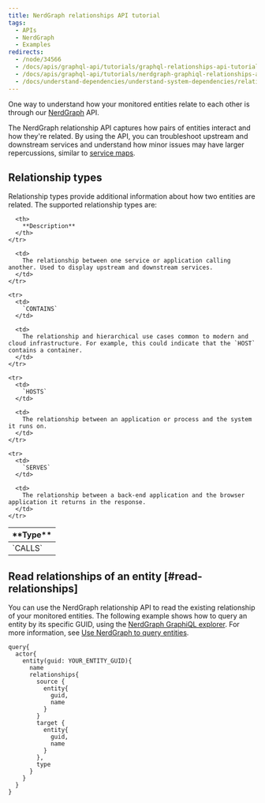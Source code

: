 ```yaml
---
title: NerdGraph relationships API tutorial
tags:
  - APIs
  - NerdGraph
  - Examples
redirects:
  - /node/34566
  - /docs/apis/graphql-api/tutorials/graphql-relationships-api-tutorial
  - /docs/apis/graphql-api/tutorials/nerdgraph-graphiql-relationships-api-tutorial
  - /docs/understand-dependencies/understand-system-dependencies/relationship-api/relationship-api
---
```


One way to understand how your monitored entities relate to each other is through our [NerdGraph](/docs/introduction-new-relic-graphql) API.

The NerdGraph relationship API captures how pairs of entities interact and how they're related. By using the API, you can troubleshoot upstream and downstream services and understand how minor issues may have larger repercussions, similar to [service maps](/docs/service-maps-dependencies-new-relic-one).

## Relationship types

Relationship types provide additional information about how two entities are related. The supported relationship types are:

<table>
  <thead>
    <tr>
      <th style={{ width: "200px" }}>
        **Type**
      </th>

      <th>
        **Description**
      </th>
    </tr>
  </thead>

  <tbody>
    <tr>
      <td>
        `CALLS`
      </td>

      <td>
        The relationship between one service or application calling another. Used to display upstream and downstream services.
      </td>
    </tr>

    <tr>
      <td>
        `CONTAINS`
      </td>

      <td>
        The relationship and hierarchical use cases common to modern and cloud infrastructure. For example, this could indicate that the `HOST` contains a container.
      </td>
    </tr>

    <tr>
      <td>
        `HOSTS`
      </td>

      <td>
        The relationship between an application or process and the system it runs on.
      </td>
    </tr>

    <tr>
      <td>
        `SERVES`
      </td>

      <td>
        The relationship between a back-end application and the browser application it returns in the response.
      </td>
    </tr>
  </tbody>
</table>

## Read relationships of an entity [#read-relationships]

You can use the NerdGraph relationship API to read the existing relationship of your monitored entities. The following example shows how to query an entity by its specific GUID, using the [NerdGraph GraphiQL explorer](https://api.newrelic.com/graphiql). For more information, see [Use NerdGraph to query entities](/docs/apis/graphql-api/tutorials/use-new-relic-graphql-api-query-entities).

```
query{
  actor{
    entity(guid: YOUR_ENTITY_GUID){
      name
      relationships{
        source {
          entity{
            guid,
            name
          }
        }
        target {
          entity{
            guid,
            name
          }
        },
        type
      }
    }
  }
}
```
